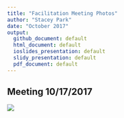 ```yaml
---
title: "Facilitation Meeting Photos"
author: "Stacey Park"
date: "October 2017"
output: 
  github_document: default
  html_document: default
  ioslides_presentation: default
  slidy_presentation: default
  pdf_document: default
---
```


## Meeting 10/17/2017  
<img src = "facilitation_1of1_2017_10_17.JPG">
